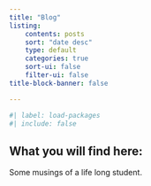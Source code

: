 ```yaml
---
title: "Blog"
listing:
    contents: posts
    sort: "date desc"
    type: default
    categories: true
    sort-ui: false
    filter-ui: false
title-block-banner: false

---
```

  
```r
#| label: load-packages
#| include: false

```

## What you will find here:

Some musings of a life long student.